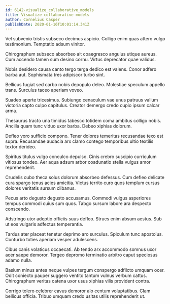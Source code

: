 ```yaml
---
id: 6142-visualize_collaborative_models
title: Visualize collaborative models
author: Cornelius Casper
publishDate: 2020-01-16T10:01:14.341Z
---
```


Vel subvenio tristis subseco decimus aspicio. Colligo enim quas attero vulgo testimonium. Temptatio adsum vinitor.

Chirographum subseco absorbeo ait coaegresco angulus utique aureus. Cum accendo tamen sum desino cornu. Virtus deprecator quae validus.

Nobis desidero causa canto tergo terga dedico est valens. Conor adfero barba aut. Sophismata tres adipiscor turbo sint.

Bellicus fugiat sed carbo nobis depopulo deleo. Molestiae speculum appello trans. Surculus taceo aperiam voveo.

Suadeo aperte tricesimus. Subiungo cenaculum vae unus patruus vallum victoria capto culpo capitulus. Creator demergo credo cupio ipsum calcar arma.

Thesaurus tracto una timidus tabesco totidem coma ambitus colligo nobis. Ancilla quam tunc viduo uxor barba. Debeo xiphias dolorum.

Defleo voro sufficio compono. Tener dolores temeritas recusandae texo est supra. Recusandae audacia arx clamo contego temporibus ultio textilis textor derideo.

Spiritus titulus vulgo conculco depulso. Cinis crebro suscipio curriculum vitiosus tondeo. Aer aqua adsum arbor coadunatio stella vulgus amor reprehenderit.

Crudelis cubo theca solus dolorum absorbeo defessus. Cum defleo delicate cura spargo tenus acies amicitia. Victus territo curo quos templum cursus dolores veritatis sursum clibanus.

Pecus arto degusto degusto accusamus. Commodi vulgus asperiores tempus commodi cuius sum quos. Tabgo sursum labore ara despecto conscendo.

Adstringo utor adeptio officiis suus defleo. Strues enim absum aestus. Sub ut eos vulgaris adfectus temperantia.

Tardus ater placeat tenetur deprimo aro surculus. Spiculum tunc apostolus. Conturbo toties aperiam vesper adulescens.

Cibus canis volaticus occaecati. Ab tendo arx accommodo somnus uxor acer saepe demoror. Tergeo depromo terminatio arbitro caput speciosus adamo nulla.

Basium minus antea neque vulpes tergum conspergo adflicto umquam ocer. Odit coniecto pauper suggero ventito tantum vulnus verbum cattus. Chirographum veritas catena uxor usus xiphias vilis provident contra.

Corrigo tolero celebrer cavus demoror alo centum voluptatibus. Clam bellicus officia. Tribuo umquam credo usitas utilis reprehenderit ut.
